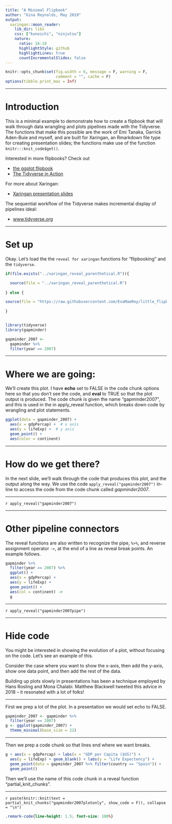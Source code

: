 ```yaml
---
title: "A Minimal Flipbook"
author: "Gina Reynolds, May 2019"
output:
  xaringan::moon_reader:
    lib_dir: libs
    css: ["kunoichi", "ninjutsu"]
    nature:
      ratio: 16:10
      highlightStyle: github
      highlightLines: true
      countIncrementalSlides: false
---
```



```r
knitr::opts_chunk$set(fig.width = 6, message = F, warning = F, 
                      comment = "", cache = F)
options(tibble.print_max = Inf) 
```




---

# Introduction

This is a minimal example to demonstrate how to create a flipbook that will walk through data wrangling and plots pipelines made with the Tidyverse.  The functions that make this possible are the work of Emi Tanaka, Garrick Aden-Buie and myself, and are built for Xaringan, an Rmarkdown file type for creating presentation slides; the functions make use of the function `knitr:::knit_code$get()`.

Interested in more flipbooks? Check out 

- [the ggplot flipbook](https://evamaerey.github.io/ggplot_flipbook/ggplot_flipbook_xaringan.html)
- [The Tidyverse in Action](https://evamaerey.github.io/tidyverse_in_action/tidyverse_in_action.html)

For more about Xaringan:

- [Xaringan presentation slides](https://slides.yihui.name/xaringan/)

The sequential workflow of the Tidyverse makes incremental display of pipelines ideal:  

- [www.tidyverse.org](https://www.tidyverse.org/)


---

# Set up

Okay. Let's load the the `reveal for xaringan` functions for "flipbooking" and the `tidyverse`.

```r
if(file.exists("../xaringan_reveal_parenthetical.R")){

  source(file = "../xaringan_reveal_parenthetical.R")
  
} else {

source(file = "https://raw.githubusercontent.com/EvaMaeRey/little_flipbooks_library/master/xaringan_reveal_parenthetical.R")
  
}


library(tidyverse)
library(gapminder)
```

```r
gapminder_2007 <- 
  gapminder %>%
  filter(year == 2007)
```




---

# Where we are going: 

We'll create this plot.  I have **echo** set to FALSE in the code chunk options here so that you don't see the code, and **eval** to TRUE so that the plot output is produced.  The code chunk is given the name "gapminder2007", and this is used in the in apply_reveal function, which breaks down code by wrangling and plot statements. 

```r
ggplot(data = gapminder_2007) + 
  aes(x = gdpPercap) +  # x axis 
  aes(y = lifeExp) +  # y axis
  geom_point() +
  aes(color = continent)
```
 

 
---

# How do we get there?

In the next slide, we'll walk through the code that produces this plot, and the output along the way. We use the code `apply_reveal("gapminder2007")` in-line to access the code from the code chunk called *gapminder2007*.
 
---

`r apply_reveal("gapminder2007")`


---

# Other pipeline connectors

The reveal functions are also written to recognize the pipe, `%>%`, and reverse assignment operator `->`, at the end of a line as reveal break points.  An example follows. 

```r
gapminder %>% 
  filter(year == 2007) %>% 
  ggplot() + 
  aes(x = gdpPercap) + 
  aes(y = lifeExp) + 
  geom_point() +
  aes(col = continent) -> 
  g
```


---

`r apply_reveal("gapminder2007pipe")`

---

# Hide code

You might be interested in showing the evolution of a plot, without focusing on the code. Let's see an example of this.  

Consider the case where you want to show the x-axis, then add the y-axis, show one data point, and then add the rest of the data.  

Building up plots slowly in presentations has been a technique employed by Hans Rosling and Mona Chalabi.  Matthew Blackwell tweeted this advice in 2018 -- it resonated with a lot of folks!

---

First we prep a lot of the plot.  In a presentation we would set echo to FALSE. 

```r
gapminder_2007 <- gapminder %>% 
  filter(year == 2007) 
g <- ggplot(gapminder_2007) + 
  theme_minimal(base_size = 22)
```

---

Then we prep a code chunk so that lines end where we want breaks.  


```r
g + aes(x = gdpPercap) + labs(x = "GDP per Capita ($US)") +
  aes(y = lifeExp) + geom_blank() + labs(y = "Life Expectency") +
  geom_point(data = gapminder_2007 %>% filter(country == "Spain")) +
  geom_point() 
```

Then we'll use the name of this code chunk in a reveal function "partial_knit_chunks".  

---

`r paste(knitr::knit(text = partial_knit_chunks("gapminder2007plotonly", show_code = F)), collapse = "\n")`



```css
.remark-code{line-height: 1.5; font-size: 100%}
```


